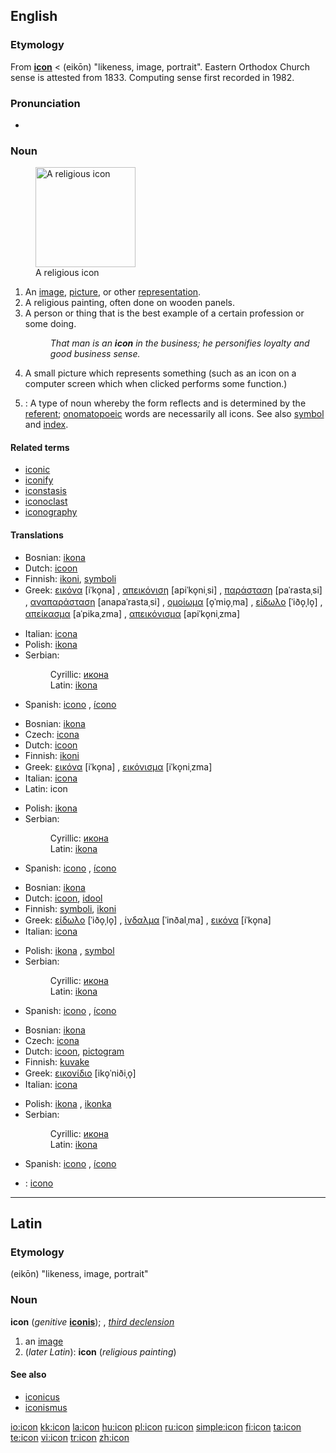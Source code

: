 {{wikipedia}}
==English==

===Etymology===
From {{L.}} '''[[#Latin|icon]]''' < {{AGr.}} '''{{polytonic|[[εἰκών]]}}''' (eikōn) "likeness, image, portrait". Eastern Orthodox Church sense is attested from 1833. Computing sense first recorded in 1982.

===Pronunciation===
* {{Audio|En-us-icon.ogg|Audio (US)}}

===Noun===
{{en-noun}}
[[Image:Cyril_Methodius25K.jpg|right|thumb|160px|A religious icon]]

# An [[image]], [[picture]], or other [[representation]].
# A religious painting, often done on wooden panels.
# A person or thing that is the best example of a certain profession or some doing.
#: ''That man is an '''icon''' in the business; he personifies loyalty and good business sense.''
# A small picture which represents something (such as an icon on a computer screen which when clicked performs some function.)
# {{linguistics}}: A type of noun whereby the form reflects and is determined by the [[referent]]; [[onomatopoeic]] words are necessarily all icons.  See also [[symbol]] and [[index]].

====Related terms====
* [[iconic]]
* [[iconify]]
* [[iconstasis]]
* [[iconoclast]]
* [[iconography]]

====Translations====
{{trans-top|image}}
* Bosnian: [[ikona#Bosnian|ikona]] {{f}}
* Dutch: [[icoon]] {{n}}
* Finnish: [[ikoni]], [[symboli]]
* Greek: [[εικόνα]] [iˈko̞na] {{f}}, [[απεικόνιση]] [apiˈko̞niˌsi] {{f}}, [[παράσταση]] [paˈrastaˌsi] {{f}}, [[αναπαράσταση]] [anapaˈrastaˌsi] {{f}}, [[ομοίωμα]] [o̞ˈmio̞ˌma] {{n}}, [[είδωλο]] [ˈiðo̞ˌlo̞] {{n}}, [[απείκασμα]] [aˈpikaˌzma] {{n}}, [[απεικόνισμα]] [apiˈko̞niˌzma] {{n}}
{{trans-mid}}
* Italian: [[icona]] {{f}}
* Polish: [[ikona]] {{f}}
* Serbian:
*: Cyrillic: [[икона#Serbian|икона]] {{f}}
*: Latin: [[ikona#Serbian|ikona]] {{f}}
* Spanish: [[icono]] {{m}}, [[ícono]] {{m}}
{{trans-bottom}}

{{trans-top|religious painting}}
* Bosnian: [[ikona#Bosnian|ikona]] {{f}}
* Czech: [[icona]] {{f}}
* Dutch: [[icoon]] {{n}}
* Finnish: [[ikoni]]
* Greek: [[εικόνα]] [iˈko̞na] {{f}}, [[εικόνισμα]] [iˈko̞niˌzma] {{n}}
* Italian: [[icona]] {{f}}
* Latin: icon {{f}}
{{trans-mid}}
* Polish: [[ikona]] {{f}}
* Serbian:
*: Cyrillic: [[икона#Serbian|икона]] {{f}}
*: Latin: [[ikona#Serbian|ikona]] {{f}}
* Spanish: [[icono]] {{m}}, [[ícono]] {{m}}
{{trans-bottom}}

{{trans-top|best example of something}}
* Bosnian: [[ikona#Bosnian|ikona]] {{f}}
* Dutch: [[icoon]], [[idool]] {{n}}
* Finnish: [[symboli]], [[ikoni]]
* Greek: [[είδωλο]] [ˈiðo̞ˌlo̞] {{n}}, [[ίνδαλμα]] [ˈinðalˌma] {{n}}, [[εικόνα]] [iˈko̞na] {{f}}
* Italian: [[icona]] {{f}}
{{trans-mid}}
* Polish: [[ikona]] {{f}}, [[symbol]] {{m}}
* Serbian:
*: Cyrillic: [[икона#Serbian|икона]] {{f}}
*: Latin: [[ikona#Serbian|ikona]] {{f}}
* Spanish: [[icono]] {{m}}, [[ícono]] {{m}}
{{trans-bottom}}

{{trans-top|small picture, computer icon}}
* Bosnian: [[ikona#Bosnian|ikona]] {{f}}
* Czech: [[icona]] {{f}}
* Dutch: [[icoon]], [[pictogram]] {{n}}
* Finnish: [[kuvake]]
* Greek: [[εικονίδιο]] [iko̞ˈniðiˌo̞] {{n}}
* Italian: [[icona]] {{f}}
{{trans-mid}}
* Polish: [[ikona]] {{f}}, [[ikonka]] {{f}}
* Serbian:
*: Cyrillic: [[икона#Serbian|икона]] {{f}}
*: Latin: [[ikona#Serbian|ikona]] {{f}}
* Spanish: [[icono]] {{m}}, [[ícono]] {{m}}
{{trans-bottom}}

{{checktrans-top}}
* {{ttbc|Interlingua}}: [[icono]]
{{trans-mid}}
{{trans-bottom}}

----

==Latin==

===Etymology===
{{AGr.|la}} '''{{polytonic|[[εἰκών]]}}''' (eikōn) "likeness, image, portrait"

===Noun===
'''icon''' (''genitive'' '''[[iconis]]'''); {{f}}, ''[[Appendix:Latin third declension|third declension]]''

# an [[image]]
# (''later Latin''): '''icon''' (''religious painting'')

====See also====
* [[iconicus]]
* [[iconismus]]

[[io:icon]]
[[kk:icon]]
[[la:icon]]
[[hu:icon]]
[[pl:icon]]
[[ru:icon]]
[[simple:icon]]
[[fi:icon]]
[[ta:icon]]
[[te:icon]]
[[vi:icon]]
[[tr:icon]]
[[zh:icon]]
